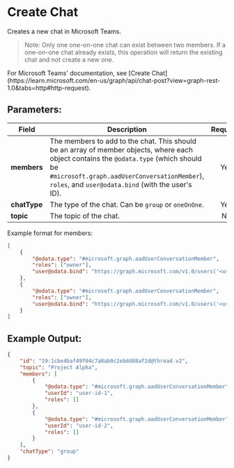 
# Create Chat

Creates a new chat in Microsoft Teams.

> Note: Only one one-on-one chat can exist between two members. If a one-on-one chat already exists, this operation will return the existing chat and not create a new one.

<Callout type="info">
	For Microsoft Teams' documentation, see [Create
	Chat](https://learn.microsoft.com/en-us/graph/api/chat-post?view=graph-rest-1.0&tabs=http#http-request).
</Callout>

## Parameters:

| Field        | Description                                                                                                                                                                                                                                  | Required |
| ------------ | -------------------------------------------------------------------------------------------------------------------------------------------------------------------------------------------------------------------------------------------- | :------: |
| **members**  | The members to add to the chat. This should be an array of member objects, where each object contains the `@odata.type` (which should be `#microsoft.graph.aadUserConversationMember`), `roles`, and `user@odata.bind` (with the user's ID). |   Yes    |
| **chatType** | The type of the chat. Can be `group` or `oneOnOne`.                                                                                                                                                                                          |   Yes    |
| **topic**    | The topic of the chat.                                                                                                                                                                                                                       |    No    |

Example format for members:

```json
[
	{
		"@odata.type": "#microsoft.graph.aadUserConversationMember",
		"roles": ["owner"],
		"user@odata.bind": "https://graph.microsoft.com/v1.0/users('<user_id_of_first_member>')"
	},
	{
		"@odata.type": "#microsoft.graph.aadUserConversationMember",
		"roles": ["owner"],
		"user@odata.bind": "https://graph.microsoft.com/v1.0/users('<user_id_of_second_member>')"
	}
]
```

## Example Output:

```json
{
	"id": "19:1cbe4baf49f04c7a8ab0c2ebdd88af2d@thread.v2",
	"topic": "Project Alpha",
	"members": [
		{
			"@odata.type": "#microsoft.graph.aadUserConversationMember",
			"userId": "user-id-1",
			"roles": []
		},
		{
			"@odata.type": "#microsoft.graph.aadUserConversationMember",
			"userId": "user-id-2",
			"roles": []
		}
	],
	"chatType": "group"
}
```
